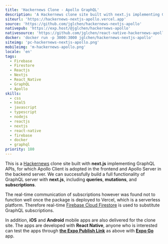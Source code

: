 ```yaml
---
title: 'Hackernews Clone - Apollo GraphQL'
description: 'A Hackernews clone site built with next.js implementing GraphQL APIs and Firebase Cloud Firestore to substitute GraphQL subscriptions.'
siteurl: 'https://hackernews-nextjs-apollo.vercel.app'
source: 'https://github.com/jglchen/hackernews-nextjs-apollo'
nativepub: 'https://exp.host/@jglchen/hackernews-apollo'
nativesource: 'https://github.com/jglchen/react-native-hackernews-apollo'
docker: 'docker run -p 3000:3000 jglchen/hackernews-nextjs-apollo'
siteimg: 'pc-hackernews-nextjs-apollo.png'
mobileimg: 'm-hackernews-apollo.png'
locale: 'en'
tags:
  - Firebase
  - Firestore
  - Reactjs
  - Nextjs
  - React_Native
  - GraphQL
  - Apollo
skills:
  - css
  - html5
  - javascript
  - typescript
  - nodejs
  - reactjs
  - nextjs
  - react-native
  - firebase
  - docker
  - graphql
priority: 180
---
```


This is a [Hackernews](https://news.ycombinator.com/) clone site built with **next.js** implementing GraphQL APIs, for which Apollo Client is adopted in the frontend and Apollo Server in the backend server. We can successfully build a full functionality of GraphQL server with **next.js**, including **queries**, **mutations**, and **subscriptions**. 

The real-time communication of subscriptions however was found not to function well once the package is deployed to Vercel, which is a serverless platform. Therefore real-time [Firebase Cloud Firestore](https://firebase.google.com/products/firestore) is used to substitute GraphQL subscriptions.


In addition, **iOS** and **Android** mobile apps are also delivered for the clone site. The apps are developed with **React Native**, anyone who is interested can test the apps through **[the Expo Publish Link](https://exp.host/@jglchen/hackernews-apollo)** as above with **[Expo Go](https://expo.dev/client)** app.
